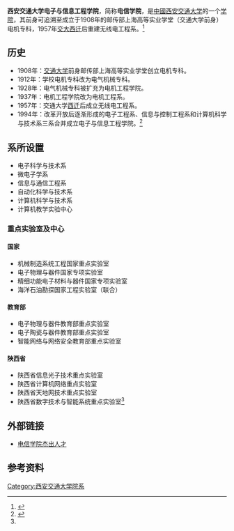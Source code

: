 {{Pathnav|中华人民共和国教育部|西安交通大学}}
{{Infobox University Department
 |名称              =电子与信息工程学院
 |其他名称        =School of Electronic and Information Engineering
 |徽标              =
 |徽标说明        =
 |图像名称        =XJTU West 1 Office Building.jpg
 |图像大小        =
 |图像说明        =
 |拉丁名称        =
 |隶属              =[[西安交通大学|西安交通大学]]
 |建立时间        =1908年
 |关闭时间        =
 |类型              =学院
 |下属              =
 |主管官员        =
 |主席              =
 |院长              =[[管晓宏|管晓宏]]
 |常务副院长     =
 |副院长           =
 |系主任           =
 |所长              =
 |部长              =
 |主任              =
 |党委书记        =[[刘纯亮|刘纯亮]]
 |头衔              =
 |头衔人名        =
 |教师              =
 |员工              =
 |学生              =
 |本科生           =蒋祎灵
 |研究生           =
 |博士生           =
 |其他学生        =
 |地址              ={{CHN}}[[陕西省|陕西省]][[西安市|西安市]][[碑林区|碑林区]]
 |国家              =
 |省                 =
 |市                 =
 |坐标              =
 |网址              =[http://eie.xjtu.edu.cn/]
 |标志              =
 |脚注              =
}}

'''西安交通大学电子与信息工程学院'''，简称'''电信学院'''，是[[中國|中國]][[西安交通大学|西安交通大学]]的一个[[学院|学院]]，其前身可追溯至成立于1908年的邮传部上海高等实业学堂（交通大学前身）电机专科，1957年[[交大西迁|交大西迁]]后重建无线电工程系。<ref name="bf">{{Cite web|url=http://eie.xjtu.edu.cn/acaintro.php|title=学院概况|author=|date=|publisher=电信学院|language=中文|accessdate=2013-04-11|quote=|deadurl=yes|archiveurl=https://web.archive.org/web/20130113124642/http://eie.xjtu.edu.cn/acaintro.php|archivedate=2013-01-13|df=}}</ref>

==历史==
*1908年：[[交通大学|交通大学]]前身邮传部上海高等实业学堂创立电机专科。
*1912年：学校电机专科改为电气机械专科。
*1928年：电气机械专科被扩充为电机工程学院。
*1937年：电机工程学院改为电机工程系。
*1957年：交通大学[[交大西迁|西迁]]后成立无线电工程系。
*1994年：改革开放后逐渐形成的电子工程系、信息与控制工程系和计算机科学与技术系三系合并成立电子与信息工程学院。<ref name="of">{{Cite web|url=http://www.xjtu.edu.cn/yxsz/227.html|title=电子与信息工程学院|author=|date=2013年4月1日|publisher=西安交通大学|language=中文|accessdate=|quote=|deadurl=yes|archiveurl=https://web.archive.org/web/20130620092103/http://www.xjtu.edu.cn/yxsz/227.html|archivedate=2013年6月20日|df=}}</ref>

==系所设置==
* 电子科学与技术系
* 微电子学系
* 信息与通信工程系
* 自动化科学与技术系
* 计算机科学与技术系
* 计算机教学实验中心
===重点实验室及中心===
====国家====
* 机械制造系统工程国家重点实验室
* 电子物理与器件国家专项实验室
* 精细功能电子材料与器件国家专项实验室
* 海洋石油勘探国家工程实验室（联合）
====教育部====
* 电子物理与器件教育部重点实验室
* 电子陶瓷与器件教育部重点实验室
* 智能网络与网络安全教育部重点实验室
====陕西省====
* 陕西省信息光子技术重点实验室
* 陕西省计算机网络重点实验室
* 陕西省天地网技术重点实验室
* 陕西省数字技术与智能系统重点实验室<ref name="of" />

==外部链接==
* [https://web.archive.org/web/20130113124702/http://eie.xjtu.edu.cn/jcrc.php 电信学院杰出人才]

==参考资料==
{{reflist}}

{{西安交通大学}}
{{Authority control}}
[[Category:西安交通大学院系|Category:西安交通大学院系]]